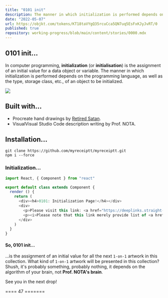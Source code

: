 ```yaml
---
title: "0101 init"
description: The manner in which initialization is performed depends on the type, storage class, etc., of an object to be initialized.
date: "2022-05-07"
url: https://objkt.com/tokens/KT18taVYgQ35rcuCca5QN7uq5EsFxKJyJvRT/0
published: true
repository: working-progress/blob/main/content/stories/0000.mdx
---
```


## 0101 init...

In computer programming, **initialization** (or **initialisation**) is the assignment of an initial value for a data object or variable. The manner in which initialization is performed depends on the programming language, as well as the type, storage class, etc., of an object to be initialized.

![](https://ipfs.io/ipfs/QmVs3kS4AqBGeu3ST5K2RRZMm6bitBLtqy1HaNVJyK6xvh)

## Built with...

- Procreate hand drawings by [Retired Satan](https://objkt.com/@mrsatan).
- VisualVisual Studio Code description writing by Prof. NOTA.

## Installation...

```sh-session
git clone https://github.com/myreceiptt/myreceiptt.git
npm i --force
```

### Initialization...

```ts
import React, { Component } from "react"

export default class extends Component {
  render () {
    return (
      <div><h4>0101: Initialization Page!</h4></div>
      <div>
        <p>Please visit this link: <a href="https://deeplinks.straight-line.org/" target="_blank" rel="noreferrer">Prof. NOTA's Deep Links</a></p>
        <p><i>Please note that this link merely provide list of <a href="https://deeplinks.straight-line.org/" target="_blank" rel="noreferrer">Prof. NOTA's Deep Links</a> and does not facilitate the access to or use of the Deep Links.</i></p>
      </div>
    )
  }
}
```

#### So, 0101 init...

...is the assignment of an initial value for all the next `1-on-1` artwork in this collection. What kind of `1-on-1` artwork will be presented in this collection? Shush, it's probably something, probably nothing, it depends on the algorithm of your brain, not **Prof. NOTA's brain**.

See you in the next drop!

==== 47 =======